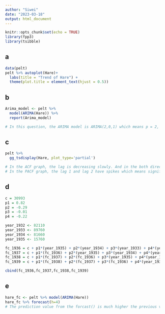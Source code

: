 ```yaml
---
author: "Siwei"
date: "2023-03-18"
output: html_document
---
```


```r
knitr::opts_chunk$set(echo = TRUE)
library(fpp3)
library(tsibble)
```


## a
```r
data(pelt)
pelt %>% autoplot(Hare)+
  labs(title = "Trend of Hare") +
  theme(plot.title = element_text(hjust = 0.5))
```

## b
```r
Arima_model <- pelt %>%
  model(ARIMA(Hare)) %>%
  report(Arima_model)

# In this question, the ARIMA model is ARIMA(2,0,1) which means p = 2, d = 0, q = 1.
```

## c
```r
pelt %>%
  gg_tsdisplay(Hare, plot_type='partial')

# In the ACF graph, the lag is decreasing slowly. And in the both directions, there are spikes.
# In the PACF graph, the lag 1 and lag 2 have spikes which means significant. This indicates the Autoregressive process.
```
## d
```r
c = 30993
p1 = 0.82
p2 = -0.29
p3 = -0.01
p4 = -0.22

year_1932 <- 82110
year_1933 <- 89760
year_1934 <- 81660
year_1935 <- 15760

fc_1936 = c + p1*(year_1935) + p2*(year_1934) + p3*(year_1933) + p4*(year_1932)
fc_1937 = c + p1*(fc_1936) + p2*(year_1935) + p3*(year_1934) + p4*(year_1933)
fc_1938 = c + p1*(fc_1937) + p2*(fc_1936) + p3*(year_1935) + p4*(year_1934)
fc_1939 = c + p1*(fc_1938) + p2*(fc_1937) + p3*(fc_1936) + p4*(year_1935)

cbind(fc_1936,fc_1937,fc_1938,fc_1939)
```


## e
```r
hare_fc <- pelt %>% model(ARIMA(Hare))
hare_fc %>% forecast(h=4)
# The prediction value from the forcast() is much higher the previous values. I think this is because when we calculate the forecast without forcast(), since the we only use the last five years. So it is not as accurate as the forecast() function.
```










